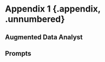 # Appendix 1 {.appendix, .unnumbered}

## Augmented Data Analyst {.unnumbered}

## Prompts {.unnumbered}
